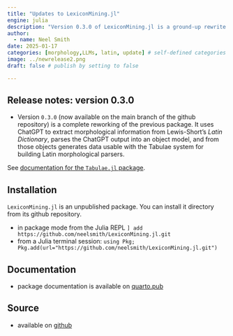 ```yaml
---
title: "Updates to LexiconMining.jl"
engine: julia
description: "Version 0.3.0 of LexiconMining.jl is a ground-up rewrite using ChatGPT to extract data from Lewis-Short's *Latin Dictionary*."
author:
  - name: Neel Smith
date: 2025-01-17
categories: [morphology,LLMs, latin, update] # self-defined categories
image: ../newrelease2.png
draft: false # publish by setting to false

---
```


## Release notes: version 0.3.0

- Version `0.3.0` (now available on the main branch of the github repository) is a complete reworking of the previous package. It uses ChatGPT to extract morphological information from Lewis-Short's *Latin Dictionary*, parses the ChatGPT output into an object model, and from those objects  generates data usable with the Tabulae system for building Latin morphological parsers.

::: {.callout-tip title="More information about Tabulae"}
See [documentation for the `Tabulae.jl` package](https://neelsmith.quarto.pub/tabulae/).
:::


## Installation

`LexiconMining.jl` is an unpublished package. You can install it directory from its github repository.

- in package mode from the Julia REPL `] add https://github.com/neelsmith/LexiconMining.jl.git`
- from a Julia terminal session: `using Pkg; Pkg.add(url="https://github.com/neelsmith/LexiconMining.jl.git")`


## Documentation

- package documentation is available on [quarto.pub](https://neelsmith.quarto.pub/lexiconmining/)


## Source

- available on [github](https://github.com/neelsmith/LexiconMining.jl)